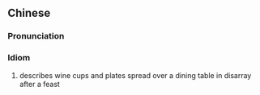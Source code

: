 {{also|杯盘狼藉}}
==Chinese==
{{zh-forms|s=杯盘狼藉}}

===Pronunciation===
{{zh-pron
|m=bēi pán láng jí
|cat=id
}}

===Idiom===
{{zh-idiom}}

# describes wine cups and plates spread over a dining table in disarray after a feast